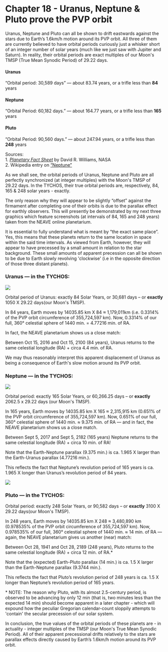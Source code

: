 Chapter 18 - Uranus, Neptune & Pluto prove the PVP orbit
=====================================================

Uranus, Neptune and Pluto can all be shown to drift eastwards against the stars due to Earth’s 1.6km/h motion around its PVP orbit. All three of them are currently believed to have orbital periods curiously just a whisker short of an integer number of solar years (much like we just saw with Jupiter and Saturn). In reality, their orbital periods are exact multiples of our Moon's TMSP (True Mean Synodic Period) of 29.22 days. 

#### Uranus

“Orbital period: 30,589 days” — about 83.74 years, or a trifle less than **84** years

#### Neptune

“Orbital Period: 60,182 days.” — about 164.77 years, or a trifle less than **165** years

#### Pluto

“Orbital Period: 90,560 days.” — about 247.94 years, or a trifle less than **248** years

Sources:  
1\. _[Planetary Fact Sheet](https://www.tychos.info/citation/128A_Planet-fact.htm)_ by David R. Williams, NASA  
2\. Wikipedia entry on [“Neptune”](https://www.tychos.info/citation/_WIKIP-Feb-2017_Neptune.pdf)

As we shall see, the orbital periods of Uranus, Neptune and Pluto are all perfectly synchronized (at integer multiples) with the Moon's TMSP of 29.22 days. In the TYCHOS, their true orbital periods are, respectively, 84, 165 & 248 solar years - exactly.

The only reason why they will appear to be slightly “offset” against the firmament after completing one of their orbits is due to the parallax effect for earthly observers. This will presently be demonstrated by my next three graphics which feature screenshots (at intervals of 84, 165 and 248 years) taken from the NEAVE online planetarium.

It is essential to fully understand what is meant by “the exact same place”. Yes, this means that these planets return to the same location in space within the said time intervals. As viewed from Earth, however, they will appear to have precessed by a small amount in relation to the star background. These small amounts of apparent precession can all be shown to be due to Earth slowly revolving 'clockwise' (i.e in the opposite direction of those three distant planets). 

### Uranus — in the TYCHOS:

![](https://septclues.com/TYCHOS/114_URANUS_parallax_84years_01.jpg)

Orbital period of Uranus: exactly 84 Solar Years, or 30,681 days – or **exactly** 1050 X 29.22 days(our Moon's TMSP).

In 84 years, Earth moves by 14035.85 km X 84 ≈ 1,179,011km (i.e. 0.3314% of the PVP orbit circumference of 355,724,597 km). Now, 0.3314% of our full, 360° celestial sphere of 1440 min. = 4.77216 min. of RA.

In fact, the NEAVE planetarium shows us a close match:

Between Oct 15, 2016 and Oct 15, 2100 (84 years), Uranus returns to the same celestial longitude (RA) + circa 4.4 min. of RA.

We may thus reasonably interpret this apparent displacement of Uranus as being a consequence of Earth's slow motion around its PVP orbit. 

### Neptune — in the TYCHOS:

![](https://septclues.com/TYCHOS/115_NEPTUNE_parallax_165years_01.jpg)

Orbital period: exactly 165 Solar Years, or 60,266.25 days – or **exactly** 2062.5 x 29.22 days (our Moon's TMSP).

In 165 years, Earth moves by 14035.85 km X 165 ≈ 2,315,915 km (0.651% of the PVP orbit circumference of 355,724,597 km). Now, 0.651% of our full, 360° celestial sphere of 1440 min. ≈ 9.375 min. of RA — and in fact, the NEAVE planetarium shows us a close match.

Between Sept 5, 2017 and Sept 5, 2182 (165 years) Neptune returns to the same celestial longitude (RA) + circa 10 min. of RA!

Note that the Earth-Neptune parallax (9.375 min.) is ca. 1.965 X larger than the Earth-Uranus parallax (4.77216 min.).

This reflects the fact that Neptune’s revolution period of 165 years is ca. 1.965 X longer than Uranus’s revolution period of 84 years.

![](https://septclues.com/TYCHOS/116_PLUTO_parallax_248years_01.jpg)

### Pluto — in the TYCHOS:

Orbital period: exactly 248 Solar Years, or 90,582 days – or **exactly** 3100 X 29.22 days(our Moon's TMSP).

In 248 years, Earth moves by 14035.85 km X 248 ≈ 3,480,890 km (0.978535% of the PVP orbit circumference of 355,724,597 km). Now, 0.978535% of our full, 360° celestial sphere of 1440 min. ≈ 14 min. of RA — again, the NEAVE planetarium gives us another (near) match:

Between Oct 28, 1941 and Oct 28, 2189 (248 years), Pluto returns to the same celestial longitude (RA) + circa 12 min. of RA.\*

Note that the (expected) Earth-Pluto parallax (14 min.) is ca. 1.5 X larger than the Earth-Neptune parallax (9.3744 min.).

This reflects the fact that Pluto’s revolution period of 248 years is ca. 1.5 X longer than Neptune’s revolution period of 165 years.

\* NOTE: The reason why Pluto, with its almost 2.5-century period, is observed to be advancing by only 12 min (that is, two minutes less than the expected 14 min) should become apparent in a later chapter - which will expound how the peculiar Gregorian calendar-count sloppily attempts to 'contain' the secular precession of our solar system.

In conclusion, the true values of the orbital periods of these planets are - in actuality - integer multiples of the TMSP (our Moon's True Mean Synodic Period). All of their apparent precessional drifts relatively to the stars are parallax effects directly caused by Earth’s 1.6km/h motion around its PVP orbit. 




